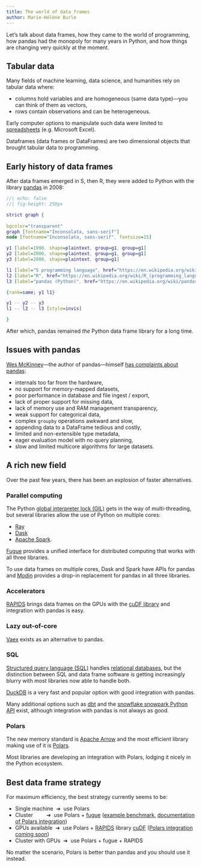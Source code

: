 ```yaml
---
title: The world of data frames
author: Marie-Hélène Burle
---
```


:::{.def}

Let's talk about data frames, how they came to the world of programming, how pandas had the monopoly for many years in Python, and how things are changing very quickly at the moment.

:::

## Tabular data

Many fields of machine learning, data science, and humanities rely on tabular data where:

- columns hold variables and are homogeneous (same data type)—you can think of them as vectors,
- rows contain observations and can be heterogeneous.

Early computer options to manipulate such data were limited to [spreadsheets](https://en.wikipedia.org/wiki/Spreadsheet) (e.g. Microsoft Excel).

Dataframes (data frames or DataFrames) are two dimensional objects that brought tabular data to programming.

## Early history of data frames

After data frames emerged in S, then R, they were added to Python with the library [pandas](https://pandas.pydata.org/) in 2008:

```dot
//| echo: false
//| fig-height: 250px

strict graph {
  
bgcolor="transparent"
graph [fontname="Inconsolata, sans-serif"]
node [fontname="Inconsolata, sans-serif", fontsize=15]

y1 [label=1990, shape=plaintext, group=g1, group=g1]
y2 [label=2000, shape=plaintext, group=g1, group=g1]
y3 [label=2008, shape=plaintext, group=g1]

l1 [label="S programming language", href="https://en.wikipedia.org/wiki/S_(programming_language)", shape=plaintext, group=g2, fontcolor="#5592FD"]
l2 [label="R", href="https://en.wikipedia.org/wiki/R_(programming_language)", shape=plaintext, group=g2, fontcolor="#5592FD"]
l3 [label="pandas (Python)", href="https://en.wikipedia.org/wiki/pandas_(software)", shape=plaintext, group=g2, fontcolor="#5592FD"]

{rank=same; y1 l1}

y1 -- y2 -- y3
l1 -- l2 -- l3 [style=invis]

}
```

After which, pandas remained *the* Python data frame library for a long time.

## Issues with pandas

[Wes McKinney](https://wesmckinney.com/)—the author of pandas—himself [has complaints about pandas](https://wesmckinney.com/blog/apache-arrow-pandas-internals/):

- internals too far from the hardware,
- no support for memory-mapped datasets,
- poor performance in database and file ingest / export,
- lack of proper support for missing data,
- lack of memory use and RAM management transparency,
- weak support for categorical data,
- complex `groupby` operations awkward and slow,
- appending data to a DataFrame tedious and costly,
- limited and non-extensible type metadata,
- eager evaluation model with no query planning,
- slow and limited multicore algorithms for large datasets.

## A rich new field

Over the past few years, there has been an explosion of faster alternatives.

### Parallel computing

The Python [global interpreter lock (GIL)](https://en.wikipedia.org/wiki/Global_interpreter_lock) gets in the way of multi-threading, but several libraries allow the use of Python on multiple cores:

- [Ray](https://github.com/ray-project/ray)
- [Dask](https://github.com/dask/dask)
- [Apache Spark](https://github.com/apache/spark).

[Fugue](https://github.com/fugue-project/fugue/) provides a unified interface for distributed computing that works with all three libraries.

To use data frames on multiple cores, Dask and Spark have APIs for pandas and [Modin](https://docs.ray.io/en/latest/ray-more-libs/modin/index.html) provides a drop-in replacement for pandas in all three libraries.

### Accelerators

[RAPIDS](https://rapids.ai/) brings data frames on the GPUs with the [cuDF library](https://github.com/rapidsai/cudf) and integration with pandas is easy.

### Lazy out-of-core

[Vaex](https://github.com/vaexio/vaex) exists as an alternative to pandas.

### SQL

[Structured query language (SQL)](https://en.wikipedia.org/wiki/SQL) handles [relational databases](https://en.wikipedia.org/wiki/Relational_database), but the distinction between SQL and data frame software is getting increasingly blurry with most libraries now able to handle both.

[DuckDB](https://github.com/duckdb/duckdb) is a very fast and popular option with good integration with pandas.

Many additional options such as [dbt](https://github.com/dbt-labs/dbt-core) and the [snowflake snowpark Python API](https://github.com/snowflakedb/snowpark-python) exist, although integration with pandas is not always as good.

### Polars

The new memory standard is [Apache Arrow](https://arrow.apache.org/) and the most efficient library making use of it is [Polars](https://pola.rs/).

Most libraries are developing an integration with Polars, lodging it nicely in the Python ecosystem.

## Best data frame strategy

For maximum efficiency, the best strategy currently seems to be:

- Single machine&nbsp; ➔ &nbsp;use Polars
- Cluster &emsp;&emsp; ➔ &nbsp;use Polars + [fugue](https://github.com/fugue-project/fugue/) ([example benchmark](https://medium.com/fugue-project/benchmarking-pyspark-pandas-pandas-udfs-and-fugue-polars-198c3109a226), [documentation of Polars integration](https://fugue-tutorials.readthedocs.io/tutorials/integrations/backends/polars.html))
- GPUs available&nbsp; ➔ &nbsp;use Polars + [RAPIDS](https://rapids.ai/) library [cuDF](https://github.com/rapidsai/cudf) ([Polars integration coming soon](https://pola.rs/posts/polars-on-gpu/))
- Cluster with GPUs&nbsp; ➔ &nbsp;use Polars + fugue + RAPIDS

No matter the scenario, Polars is better than pandas and you should use it instead.
